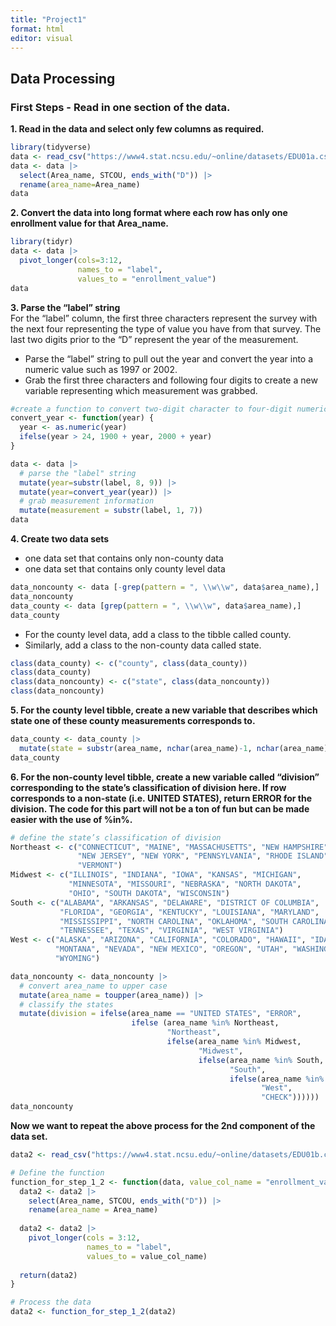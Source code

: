 ```yaml
---
title: "Project1"
format: html
editor: visual
---
```


## Data Processing

### First Steps - Read in one section of the data.

**1. Read in the data and select only few columns as required.**

```r
library(tidyverse)
data <- read_csv("https://www4.stat.ncsu.edu/~online/datasets/EDU01a.csv")
data <- data |>
  select(Area_name, STCOU, ends_with("D")) |>
  rename(area_name=Area_name)
data
```

**2. Convert the data into long format where each row has only one enrollment value for that Area_name.**

```r
library(tidyr)
data <- data |>
  pivot_longer(cols=3:12,
               names_to = "label",
               values_to = "enrollment_value")
data
```

**3. Parse the "label" string**\
For the "label" column, the first three characters represent the survey with the next four representing the type of value you have from that survey. The last two digits prior to the “D” represent the year of the measurement.

-   Parse the "label" string to pull out the year and convert the year into a numeric value such as 1997 or 2002.
-   Grab the first three characters and following four digits to create a new variable representing which measurement was grabbed.

```r
#create a function to convert two-digit character to four-digit numeric year.
convert_year <- function(year) {
  year <- as.numeric(year)
  ifelse(year > 24, 1900 + year, 2000 + year)
}

data <- data |>
  # parse the "label" string
  mutate(year=substr(label, 8, 9)) |>
  mutate(year=convert_year(year)) |>
  # grab measurement information
  mutate(measurement = substr(label, 1, 7))
data
```

**4. Create two data sets**

-   one data set that contains only non-county data
-   one data set that contains only county level data

```r
data_noncounty <- data [-grep(pattern = ", \\w\\w", data$area_name),]
data_noncounty
data_county <- data [grep(pattern = ", \\w\\w", data$area_name),]
data_county
```

-   For the county level data, add a class to the tibble called county.
-   Similarly, add a class to the non-county data called state.

```r
class(data_county) <- c("county", class(data_county))
class(data_county)
class(data_noncounty) <- c("state", class(data_noncounty))
class(data_noncounty)
```

**5. For the county level tibble, create a new variable that describes which state one of these county measurements corresponds to.**

```r
data_county <- data_county |>
  mutate(state = substr(area_name, nchar(area_name)-1, nchar(area_name)))
data_county
```

**6. For the non-county level tibble, create a new variable called “division” corresponding to the state’s classification of division here. If row corresponds to a non-state (i.e. UNITED STATES), return ERROR for the division. The code for this part will not be a ton of fun but can be made easier with the use of %in%.**

```r
# define the state’s classification of division
Northeast <- c("CONNECTICUT", "MAINE", "MASSACHUSETTS", "NEW HAMPSHIRE", 
               "NEW JERSEY", "NEW YORK", "PENNSYLVANIA", "RHODE ISLAND",
               "VERMONT")
Midwest <- c("ILLINOIS", "INDIANA", "IOWA", "KANSAS", "MICHIGAN", 
             "MINNESOTA", "MISSOURI", "NEBRASKA", "NORTH DAKOTA",
             "OHIO", "SOUTH DAKOTA", "WISCONSIN")
South <- c("ALABAMA", "ARKANSAS", "DELAWARE", "DISTRICT OF COLUMBIA",
           "FLORIDA", "GEORGIA", "KENTUCKY", "LOUISIANA", "MARYLAND",
           "MISSISSIPPI", "NORTH CAROLINA", "OKLAHOMA", "SOUTH CAROLINA",
           "TENNESSEE", "TEXAS", "VIRGINIA", "WEST VIRGINIA")
West <- c("ALASKA", "ARIZONA", "CALIFORNIA", "COLORADO", "HAWAII", "IDAHO",
          "MONTANA", "NEVADA", "NEW MEXICO", "OREGON", "UTAH", "WASHINGTON",
          "WYOMING")

data_noncounty <- data_noncounty |>
  # convert area_name to upper case
  mutate(area_name = toupper(area_name)) |>
  # classify the states
  mutate(division = ifelse(area_name == "UNITED STATES", "ERROR", 
                           ifelse (area_name %in% Northeast,
                                   "Northeast", 
                                   ifelse(area_name %in% Midwest,
                                          "Midwest", 
                                          ifelse(area_name %in% South,
                                                 "South",
                                                 ifelse(area_name %in% West, 
                                                        "West", 
                                                        "CHECK"))))))
data_noncounty
```


**Now we want to repeat the above process for the 2nd component of the data set.**

```r
data2 <- read_csv("https://www4.stat.ncsu.edu/~online/datasets/EDU01b.csv")

# Define the function
function_for_step_1_2 <- function(data, value_col_name = "enrollment_value") {
  data2 <- data2 |>
    select(Area_name, STCOU, ends_with("D")) |>
    rename(area_name = Area_name)
  
  data2 <- data2 |>
    pivot_longer(cols = 3:12, 
                 names_to = "label", 
                 values_to = value_col_name)
  
  return(data2)
}

# Process the data
data2 <- function_for_step_1_2(data2)
```

